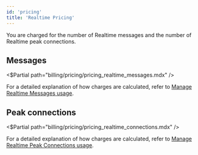 ```yaml
---
id: 'pricing'
title: 'Realtime Pricing'
---
```


You are charged for the number of Realtime messages and the number of Realtime peak connections.

## Messages

<$Partial path="billing/pricing/pricing_realtime_messages.mdx" />

For a detailed explanation of how charges are calculated, refer to [Manage Realtime Messages usage](/docs/guides/platform/manage-your-usage/realtime-messages).

## Peak connections

<$Partial path="billing/pricing/pricing_realtime_connections.mdx" />

For a detailed explanation of how charges are calculated, refer to [Manage Realtime Peak Connections usage](/docs/guides/platform/manage-your-usage/realtime-peak-connections).
